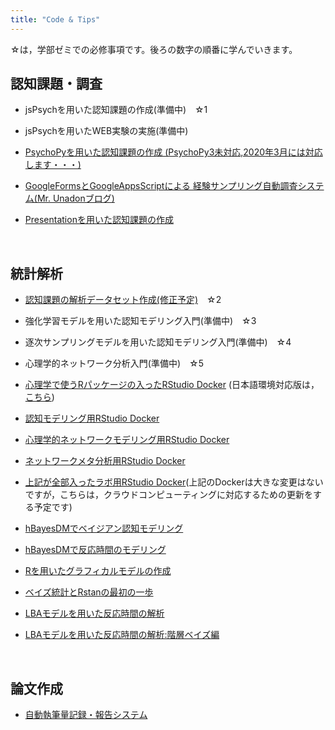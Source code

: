 ```yaml
---
title: "Code & Tips"
---
```


☆は，学部ゼミでの必修事項です。後ろの数字の順番に学んでいきます。

## 認知課題・調査

- jsPsychを用いた認知課題の作成(準備中)　☆1

- jsPsychを用いたWEB実験の実施(準備中)　

- [PsychoPyを用いた認知課題の作成 (PsychoPy3未対応,2020年3月には対応します・・・)](how-to-psychopy.html)

- [GoogleFormsとGoogleAppsScriptによる
経験サンプリング自動調査システム(Mr. Unadonブログ)](https://mrunadon.github.io/%E7%B0%A1%E5%8D%984%E3%82%B9%E3%83%86%E3%83%83%E3%83%97%E3%81%A7%E7%B5%8C%E9%A8%93%E3%82%B5%E3%83%B3%E3%83%97%E3%83%AA%E3%83%B3%E3%82%B0%E8%87%AA%E5%8B%95%E8%AA%BF%E6%9F%BB%E3%82%B7%E3%82%B9%E3%83%86%E3%83%A0%E3%81%AE%E6%A7%8B%E7%AF%89/)

- [Presentationを用いた認知課題の作成](how-to-presentation.html)

<br />



## 統計解析
- [認知課題の解析データセット作成(修正予定)](how-to-dataHandling.html)　☆2

- 強化学習モデルを用いた認知モデリング入門(準備中)　☆3

- 逐次サンプリングモデルを用いた認知モデリング入門(準備中)　☆4

- 心理学的ネットワーク分析入門(準備中)　☆5

- [心理学で使うRパッケージの入ったRStudio Docker](https://hub.docker.com/r/ykunisato/paper-r) (日本語環境対応版は，[こちら](https://hub.docker.com/r/ykunisato/paper-r-jp))

- [認知モデリング用RStudio Docker](https://hub.docker.com/r/ykunisato/cog-model-r)

- [心理学的ネットワークモデリング用RStudio Docker](https://hub.docker.com/r/ykunisato/psynet-r)

- [ネットワークメタ分析用RStudio Docker](https://hub.docker.com/r/ykunisato/netmeta-r)

- [上記が全部入ったラボ用RStudio Docker](https://hub.docker.com/r/ykunisato/ccp-lab-r)(上記のDockerは大きな変更はないですが，こちらは，クラウドコンピューティングに対応するための更新をする予定です)

- [hBayesDMでベイジアン認知モデリング](how-to-hBayesDM.html)

- [hBayesDMで反応時間のモデリング](how-to-hBayesDM-RT.html)

- [Rを用いたグラフィカルモデルの作成](how-to-graphicalModel.html)

- [ベイズ統計とRstanの最初の一歩](how-to-start-rstan.html)

- [LBAモデルを用いた反応時間の解析](https://ykunisato.github.io/lbaStan/lbaStan.html)

- [LBAモデルを用いた反応時間の解析:階層ベイズ編](https://ykunisato.github.io/hlbaStan/hlbaStan.html)

<br />

## 論文作成
- [自動執筆量記録・報告システム](how-to-google-doc.html)